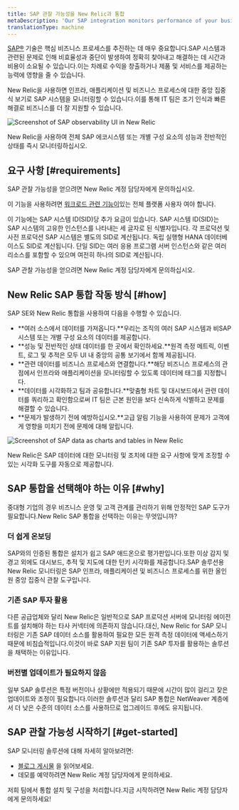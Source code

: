 ```yaml
---
title: SAP 관찰 가능성을 New Relic과 통합
metaDescription: 'Our SAP integration monitors performance of your business processes. To get started, contact your New Relic account rep.'
translationType: machine
---
```




[SAP®](https://www.sap.com/) 기술은 핵심 비즈니스 프로세스를 추진하는 데 매우 중요합니다.SAP 시스템과 관련된 문제로 인해 비효율성과 중단이 발생하여 정확히 찾아내고 해결하는 데 시간과 비용이 소요될 수 있습니다.이는 차례로 수익을 창출하거나 제품 및 서비스를 제공하는 능력에 영향을 줄 수 있습니다.

New Relic을 사용하면 인프라, 애플리케이션 및 비즈니스 프로세스에 대한 중앙 집중식 보기로 SAP 시스템을 모니터링할 수 있습니다.이를 통해 IT 팀은 조기 인식과 빠른 해결로 비즈니스를 더 잘 지원할 수 있습니다.

<img
  title="SAP observability in New Relic"
  alt="Screenshot of SAP observability UI in New Relic"
  src={otherSapNavigatorUi}
/>

<figcaption>
  New Relic을 사용하여 전체 SAP 에코시스템 또는 개별 구성 요소의 성능과 전반적인 상태를 즉시 모니터링하십시오.
</figcaption>

## 요구 사항 [#requirements]

SAP 관찰 가능성을 얻으려면 New Relic 계정 담당자에게 문의하십시오.

[](/docs/accounts/accounts-billing/new-relic-one-user-management/user-type)이 기능을 사용하려면 [워크로드 관련 기능이](/docs/accounts/accounts-billing/new-relic-one-user-management/user-capabilities/#capability-definitions)있는 전체 플랫폼 사용자 여야 합니다.

이 기능에는 SAP 시스템 ID(SID)당 추가 요금이 있습니다. SAP 시스템 ID(SID)는 SAP 시스템의 고유한 인스턴스를 나타내는 세 글자로 된 식별자입니다. 각 프로덕션 및 사전 프로덕션 SAP 시스템은 별도의 SID로 계산됩니다. 독립 실행형 HANA 데이터베이스도 SID로 계산됩니다. 단일 SID는 여러 응용 프로그램 서버 인스턴스와 같은 여러 리소스를 포함할 수 있으며 여전히 하나의 SID로 계산됩니다.

SAP 관찰 가능성을 얻으려면 New Relic 계정 담당자에게 문의하십시오.

## New Relic SAP 통합 작동 방식 [#how]

SAP SE와 New Relic 통합을 사용하여 다음을 수행할 수 있습니다.

* **여러 소스에서 데이터를 가져옵니다.**우리는 조직의 여러 SAP 시스템과 비SAP 시스템 또는 개별 구성 요소의 데이터를 제공합니다.
* **성능 및 전반적인 상태 데이터를 한 곳에서 확인하세요.**원격 측정 메트릭, 이벤트, 로그 및 추적은 모두 UI 내 중앙의 공통 보기에서 함께 제공됩니다.
* **관련 데이터를 비즈니스 프로세스와 연결합니다.**해당 비즈니스 프로세스의 관점에서 인프라와 애플리케이션을 모니터링할 수 있도록 데이터에 태그를 지정합니다.
* **데이터를 시각화하고 팀과 공유합니다.**맞춤형 차트 및 대시보드에서 관련 데이터를 쿼리하고 확인함으로써 IT 팀은 근본 원인을 보다 신속하게 식별하고 문제를 해결할 수 있습니다.
* **문제가 발생하기 전에 예방하십시오.**고급 알림 기능을 사용하여 문제가 고객에게 영향을 미치기 전에 문제에 대해 알립니다.

<img
  title="SAP dashboard example in New Relic"
  alt="Screenshot of SAP data as charts and tables in New Relic"
  src={accountsSAPDashboard}
/>

<figcaption>
  New Relic은 SAP 데이터에 대한 모니터링 및 조치에 대한 요구 사항에 맞게 조정할 수 있는 시각화 도구를 자동으로 제공합니다.
</figcaption>

## SAP 통합을 선택해야 하는 이유 [#why]

중대형 기업의 경우 비즈니스 운영 및 고객 관계를 관리하기 위해 안정적인 SAP 도구가 필요합니다.New Relic SAP 통합을 선택하는 이유는 무엇입니까?

### 더 쉽게 온보딩

SAP와의 인증된 통합은 설치가 쉽고 SAP 애드온으로 평가판입니다.또한 이상 감지 및 경고 외에도 대시보드, 추적 및 지도에 대한 턴키 시각화를 제공합니다.SAP 솔루션용 New Relic 모니터링은 SAP 인프라, 애플리케이션 및 비즈니스 프로세스를 위한 올인원 중앙 집중식 관찰 도구입니다.

### 기존 SAP 투자 활용

다른 공급업체와 달리 New Relic은 일반적으로 SAP 프로덕션 서버에 모니터링 에이전트를 설치해야 하는 타사 커넥터에 의존하지 않습니다.대신, New Relic for SAP 모니터링은 기존 SAP 데이터 소스를 활용하여 필요한 모든 원격 측정 데이터에 액세스하기 때문에 비침습적입니다.이것이 바로 SAP 지원 팀이 기존 SAP 투자를 활용하는 솔루션을 채택하는 이유입니다.

### 버전별 업데이트가 필요하지 않음

일부 SAP 솔루션은 특정 버전이나 상황에만 적용되기 때문에 시간이 많이 걸리고 잦은 업데이트와 조정이 필요합니다.이러한 솔루션과 달리 SAP 통합은 NetWeaver 계층에서 더 낮은 수준의 데이터 소스를 사용하므로 업그레이드 후에도 유지됩니다.

## SAP 관찰 가능성 시작하기 [#get-started]

SAP 모니터링 솔루션에 대해 자세히 알아보려면:

* [블로그 게시물](https://newrelic.com/blog/nerdlog/monitor-sap-systems) 을 읽어보세요.
* 데모를 예약하려면 New Relic 계정 담당자에게 문의하세요.

저희 팀에서 통합 설치 및 구성을 처리합니다.지금 시작하려면 New Relic 계정 담당자에게 문의하세요!